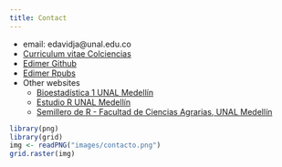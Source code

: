 ```yaml
---
title: Contact
---
```


<div class = "row">

<div class = "col-md-5">
- email: edavidja@unal.edu.co
- [Curriculum vitae Colciencias](http://scienti.colciencias.gov.co:8081/cvlac/visualizador/generarCurriculoCv.do?cod_rh=0001631243)
- [Edimer Github](https://github.com/Edimer)
- [Edimer Rpubs](https://rpubs.com/Edimer)
- Other websites
    - [Bioestadística 1 UNAL Medellín](https://bioestadistica.github.io/)
    - [Estudio R UNAL Medellín](https://estudior.github.io/)
    - [Semillero de R - Facultad de Ciencias Agrarias, UNAL Medellín](https://unal-semilleror-facca.github.io/)
</div>

<div class = "col-md-4">
```r
library(png)
library(grid)
img <- readPNG("images/contacto.png")
grid.raster(img)
```
</div>
</div>  